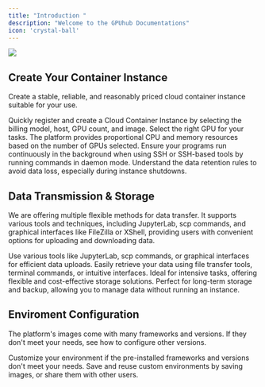 ```yaml
---
title: "Introduction "
description: "Welcome to the GPUhub Documentations"
icon: 'crystal-ball'
---
```


<Frame>
  <img src="/images/docs-banner.png" />
</Frame>

## Create Your Container Instance

Create a stable, reliable, and reasonably priced cloud container instance suitable for your use.

<CardGroup cols={2}>
  <Card title="Quick Start" icon="hat-wizard" href="/quickstart">
    Quickly register and create a Cloud Container Instance by selecting the billing model, host, GPU count, and image.
  </Card>

  <Card title="GPU Selection" icon="cauldron" href="/gpu-selection/gpu-selection">
    Select the right GPU for your tasks. The platform provides proportional CPU and memory resources based on the number of GPUs selected.
  </Card>

  <Card title="Keep Instance Active in Background" icon="wave-pulse" href="/container-instance/run-in-background">
    Ensure your programs run continuously in the background when using SSH or SSH-based tools by running commands in daemon mode.
  </Card>

  <Card title="Read Data Retention Policies" icon="broom-wide" href="/data/overview">
    Understand the data retention rules to avoid data loss, especially during instance shutdowns.
  </Card>
</CardGroup>

## Data Transmission & Storage

We are offering multiple flexible methods for data transfer. It supports various tools and techniques, including JupyterLab, scp commands, and graphical interfaces like FileZilla or XShell, providing users with convenient options for uploading and downloading data.

<CardGroup cols={2}>
  <Card title="Upload Data" icon="cloud-arrow-up" href="/data/upload-data">
    Use various tools like JupyterLab, scp commands, or graphical interfaces for efficient data uploads.
  </Card>

  <Card title="Download Data" icon="cloud-arrow-down" href="/data/download-data">
    Easily retrieve your data using file transfer tools, terminal commands, or intuitive interfaces.
  </Card>

  <Card title="Data Disk" icon="hard-drive" href="/data/local-data-disk">
    Ideal for intensive tasks, offering flexible and cost-effective storage solutions.
  </Card>

  <Card title="File Storage" icon="folder-tree" href="/data/file-storage">
    Perfect for long-term storage and backup, allowing you to manage data without running an instance.
  </Card>
</CardGroup>

## Enviroment Configuration

The platform's images come with many frameworks and versions. If they don't meet your needs, see how to configure other versions.

<CardGroup cols={2}>
  <Card title="Enviroment Configuration" icon="wrench" href="/environment/overview">
    Customize your environment if the pre-installed frameworks and versions don't meet your needs.
  </Card>

  <Card title="Image" icon="rectangle-vertical-history" href="/environment/image">
    Save and reuse custom environments by saving images, or share them with other users.
  </Card>
</CardGroup>